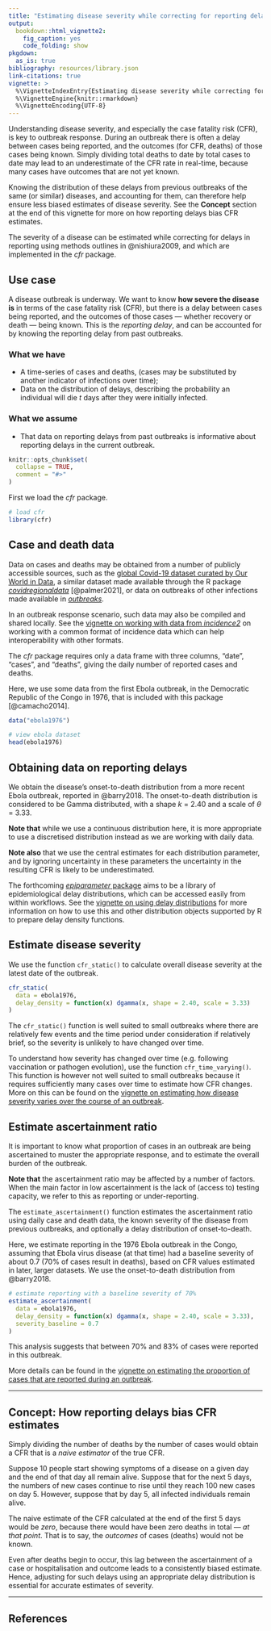 ```yaml
---
title: "Estimating disease severity while correcting for reporting delays"
output:
  bookdown::html_vignette2:
    fig_caption: yes
    code_folding: show
pkgdown:
  as_is: true
bibliography: resources/library.json
link-citations: true
vignette: >
  %\VignetteIndexEntry{Estimating disease severity while correcting for reporting delays}
  %\VignetteEngine{knitr::rmarkdown}
  %\VignetteEncoding{UTF-8}
---
```



Understanding disease severity, and especially the case fatality risk (CFR), is key to outbreak response.
During an outbreak there is often a delay between cases being reported, and the outcomes (for CFR, deaths) of those cases being known.
Simply dividing total deaths to date by total cases to date may lead to an underestimate of the CFR rate in real-time, because many cases have outcomes that are not yet known.

Knowing the distribution of these delays from previous outbreaks of the same (or similar) diseases, and accounting for them, can therefore help ensure less biased estimates of disease severity.
See the **Concept** section at the end of this vignette for more on how reporting delays bias CFR estimates.

The severity of a disease can be estimated while correcting for delays in reporting using methods outlines in @nishiura2009, and which are implemented in the _cfr_ package.

::: {.alert .alert-primary}
## Use case {-}

A disease outbreak is underway. We want to know **how severe the disease is** in terms of the case fatality risk (CFR), but there is a delay between cases being reported, and the outcomes of those cases --- whether recovery or death --- being known. This is the _reporting delay_, and can be accounted for by knowing the reporting delay from past outbreaks.
:::

::: {.alert .alert-secondary}
### What we have {-}

* A time-series of cases and deaths, (cases may be substituted by another indicator of infections over time);
* Data on the distribution of delays, describing the probability an individual will die $t$ days after they were initially infected.

### What we assume {-}

* That data on reporting delays from past outbreaks is informative about reporting delays in the current outbreak.
:::

```r
knitr::opts_chunk$set(
  collapse = TRUE,
  comment = "#>"
)
```

First we load the _cfr_ package.

```r
# load cfr
library(cfr)
```

## Case and death data {-}

Data on cases and deaths may be obtained from a number of publicly accessible sources, such as the [global Covid-19 dataset curated by Our World in Data](https://ourworldindata.org/coronavirus), a similar dataset made available through the R package [_covidregionaldata_](https://github.com/epiforecasts/covidregionaldata) [@palmer2021], or data on outbreaks of other infections made available in [_outbreaks_](https://cran.r-project.org/package=outbreaks).

In an outbreak response scenario, such data may also be compiled and shared locally.
See the [vignette on working with data from _incidence2_](data_from_incidence2.html) on working with a common format of incidence data which can help interoperability with other formats.

The _cfr_ package requires only a data frame with three columns, "date", "cases", and "deaths", giving the daily number of reported cases and deaths.

Here, we use some data from the first Ebola outbreak, in the Democratic Republic of the Congo in 1976, that is included with this package [@camacho2014].

```r
data("ebola1976")

# view ebola dataset
head(ebola1976)
```

## Obtaining data on reporting delays

We obtain the disease's onset-to-death distribution from a more recent Ebola outbreak, reported in @barry2018.
The onset-to-death distribution is considered to be Gamma distributed, with a shape $k$ = 2.40 and a scale of $\theta$ = 3.33.

::: {.alert .alert-warning}
**Note that** while we use a continuous distribution here, it is more appropriate to use a discretised distribution instead as we are working with daily data.

**Note also** that we use the central estimates for each distribution parameter, and by ignoring uncertainty in these parameters the uncertainty in the resulting CFR is likely to be underestimated. 
:::

The forthcoming [_epiparameter_ package](https://epiverse-trace.github.io/epiparameter/) aims to be a library of epidemiological delay distributions, which can be accessed easily from within workflows.
See the [vignette on using delay distributions](delay_distributions.html) for more information on how to use this and other distribution objects supported by R to prepare delay density functions.

## Estimate disease severity

We use the function `cfr_static()` to calculate overall disease severity at the latest date of the outbreak.

```r
cfr_static(
  data = ebola1976,
  delay_density = function(x) dgamma(x, shape = 2.40, scale = 3.33)
)
```

The `cfr_static()` function is well suited to small outbreaks where there are relatively few events and the time period under consideration if relatively brief, so the severity is unlikely to have changed over time.

To understand how severity has changed over time (e.g. following vaccination or pathogen evolution), use the function `cfr_time_varying()`.
This function is however not well suited to small outbreaks because it requires sufficiently many cases over time to estimate how CFR changes.
More on this can be found on the [vignette on estimating how disease severity varies over the course of an outbreak](cfr_time_varying_severity.html).

## Estimate ascertainment ratio

It is important to know what proportion of cases in an outbreak are being ascertained to muster the appropriate response, and to estimate the overall burden of the outbreak.

::: {.alert .alert-info}
**Note that** the ascertainment ratio may be affected by a number of factors.
When the main factor in low ascertainment is the lack of (access to) testing capacity, we refer to this as reporting or under-reporting.
:::

The `estimate_ascertainment()` function estimates the ascertainment ratio using daily case and death data, the known severity of the disease from previous outbreaks, and optionally a delay distribution of onset-to-death.

Here, we estimate reporting in the 1976 Ebola outbreak in the Congo, assuming that Ebola virus disease (at that time) had a baseline severity of about 0.7 (70% of cases result in deaths), based on CFR values estimated in later, larger datasets.
We use the onset-to-death distribution from @barry2018.

```r
# estimate reporting with a baseline severity of 70%
estimate_ascertainment(
  data = ebola1976,
  delay_density = function(x) dgamma(x, shape = 2.40, scale = 3.33),
  severity_baseline = 0.7
)
```

This analysis suggests that between 70% and 83% of cases were reported in this outbreak.

More details can be found in the [vignette on estimating the proportion of cases that are reported during an outbreak](estimate_ascertainment.html).

---

## Concept: How reporting delays bias CFR estimates

Simply dividing the number of deaths by the number of cases would obtain a CFR that is a _naive estimator_ of the true CFR.

Suppose 10 people start showing symptoms of a disease on a given day and the end of that day all remain alive.
Suppose that for the next 5 days, the numbers of new cases continue to rise until they reach 100 new cases on day 5.
However, suppose that by day 5, all infected individuals remain alive.

The naive estimate of the CFR calculated at the end of the first 5 days would be _zero_, because there would have been zero deaths in total --- _at that point_.
That is to say, the _outcomes_ of cases (deaths) would not be known.

Even after deaths begin to occur, this lag between the ascertainment of a case or hospitalisation and outcome leads to a consistently biased estimate.
Hence, adjusting for such delays using an appropriate delay distribution is essential for accurate estimates of severity.

---

## References

